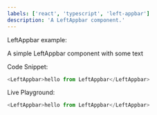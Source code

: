 ```yaml
---
labels: ['react', 'typescript', 'left-appbar']
description: 'A LeftAppbar component.'
---
```



LeftAppbar example:

A simple LeftAppbar component with some text

Code Snippet:
```js
<LeftAppbar>hello from LeftAppbar</LeftAppbar>
```


Live Playground:
```js live
<LeftAppbar>hello from LeftAppbar</LeftAppbar>
```

